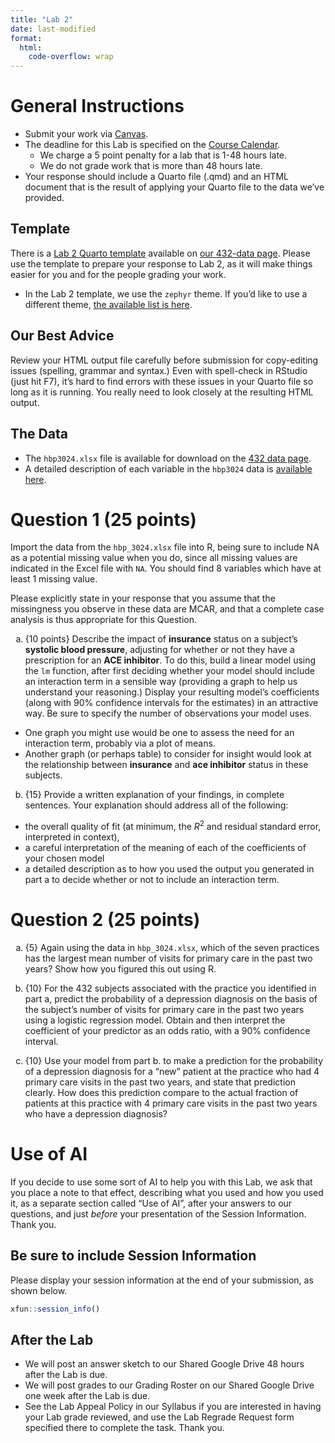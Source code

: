 ```yaml
---
title: "Lab 2"
date: last-modified
format: 
  html:
    code-overflow: wrap
---
```


# General Instructions

- Submit your work via [Canvas](https://canvas.case.edu/). 
- The deadline for this Lab is specified on the [Course Calendar](calendar.qmd).
  - We charge a 5 point penalty for a lab that is 1-48 hours late.
  - We do not grade work that is more than 48 hours late.
- Your response should include a Quarto file (.qmd) and an HTML document that is the result of applying your Quarto file to the data we've provided.

## Template

There is a [Lab 2 Quarto template](https://raw.githubusercontent.com/THOMASELOVE/432-data/refs/heads/master/data/432_lab2_template.qmd) available on [our 432-data page](https://github.com/THOMASELOVE/432-data). Please use the template to prepare your response to Lab 2, as it will make things easier for you and for the people grading your work.

- In the Lab 2 template, we use the `zephyr` theme. If you'd like to use a different theme, [the available list is here](https://quarto.org/docs/output-formats/html-themes.html).

## Our Best Advice

Review your HTML output file carefully before submission for copy-editing issues (spelling, grammar and syntax.) Even with spell-check in RStudio (just hit F7), it's hard to find errors with these issues in your Quarto file so long as it is running. You really need to look closely at the resulting HTML output.

## The Data

- The `hbp3024.xlsx` file is available for download on the [432 data page](https://github.com/THOMASELOVE/432-data).
- A detailed description of each variable in the `hbp3024` data is [available here](hbp_codebook.qmd).

# Question 1 (25 points)

Import the data from the `hbp_3024.xlsx` file into R, being sure to include NA as a potential missing value when you do, since all missing values are indicated in the Excel file with `NA`. You should find 8 variables which have at least 1 missing value.

Please explicitly state in your response that you assume that the missingness you observe in these data are MCAR, and that a complete case analysis is thus appropriate for this Question.

a. {10 points} Describe the impact of **insurance** status on a subject's **systolic blood pressure**, adjusting for whether or not they have a prescription for an  **ACE inhibitor**. To do this, build a linear model using the `lm` function, after first deciding whether your model should include an interaction term in a sensible way (providing a graph to help us understand your reasoning.) Display your resulting model's coefficients (along with 90% confidence intervals for the estimates) in an attractive way. Be sure to specify the number of observations your model uses.

- One graph you might use would be one to assess the need for an interaction term, probably via a plot of means. 
- Another graph (or perhaps table) to consider for insight would look at the relationship between **insurance** and **ace inhibitor** status in these subjects.

b. {15} Provide a written explanation of your findings, in complete sentences. Your explanation should address all of the following:

- the overall quality of fit (at minimum, the $R^2$ and residual standard error, interpreted in context),
- a careful interpretation of the meaning of each of the coefficients of your chosen model 
- a detailed description as to how you used the output you generated in part a to decide whether or not to include an interaction term.

# Question 2 (25 points)

a. {5} Again using the data in `hbp_3024.xlsx`, which of the seven practices has the largest mean number of visits for primary care in the past two years? Show how you figured this out using R.

b. {10} For the 432 subjects associated with the practice you identified in part a, predict the probability of a depression diagnosis on the basis of the subject's number of visits for primary care in the past two years using a logistic regression model. Obtain and then interpret the coefficient of your predictor as an odds ratio, with a 90% confidence interval.

c. {10} Use your model from part b. to make a prediction for the probability of a depression diagnosis for a "new" patient at the practice who had 4 primary care visits in the past two years, and state that prediction clearly. How does this prediction compare to the actual fraction of patients at this practice with 4 primary care visits in the past two years who have a depression diagnosis?

# Use of AI

If you decide to use some sort of AI to help you with this Lab, we ask that you place a note to that effect, describing what you used and how you used it, as a separate section called "Use of AI", after your answers to our questions, and just *before* your presentation of the Session Information. Thank you.

## Be sure to include Session Information

Please display your session information at the end of your submission, as shown below.

```r
xfun::session_info()
```

## After the Lab

- We will post an answer sketch to our Shared Google Drive 48 hours after the Lab is due.
- We will post grades to our Grading Roster on our Shared Google Drive one week after the Lab is due.
- See the Lab Appeal Policy in our Syllabus if you are interested in having your Lab grade reviewed, and use the Lab Regrade Request form specified there to complete the task. Thank you.